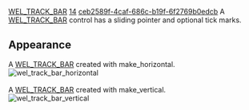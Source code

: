 [[Property:title|WEL_TRACK_BAR]]
[[Property:weight|14]]
[[Property:uuid|ceb2589f-4caf-686c-b19f-6f2769b0edcb]]
A [[ref:libraries/wel/reference/wel_track_bar_chart|WEL_TRACK_BAR]]  control has a sliding pointer and optional tick marks.

==Appearance==
A [[ref:libraries/wel/reference/wel_track_bar_chart|WEL_TRACK_BAR]]  created with <eiffel>make_horizontal</eiffel>. <br/>
[[Image:wel-track-bar-horizontal|wel_track_bar_horizontal]]  <br/>
<br/>
A [[ref:libraries/wel/reference/wel_track_bar_chart|WEL_TRACK_BAR]]  created with <eiffel>make_vertical</eiffel>. <br/>
[[Image:wel-track-bar-vertical|wel_track_bar_vertical]]  



